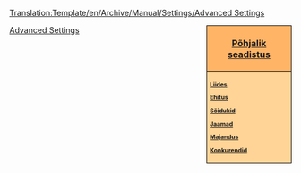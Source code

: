 <noinclude>[[Translation:Template/en/Archive/Manual/Settings/Advanced Settings]]</noinclude><div style="float:right; padding-left:12px; background:#ffffff;">
<div style="width:140px; border:1px solid #000000; background:#ffb466; padding:5px; -moz-border-radius-topleft:5px; -moz-border-radius-topright:5px; font-size: 12pt;">
<center><strong><font size="3">[[et/Põhjalik seadistus|Põhjalik seadistus]]</font></strong></center>
</div>
<div style="width:140px;  border:1px solid black; border-top-width: 0px; background:#ffd496; padding:5px; -moz-border-radius-bottomleft:5px; -moz-border-radius-bottomright:8px; font-size: 8pt;">
<strong>
[[et/Archive/Manual/Settings/Põhjalik seadistus/Liides|Liides]]

[[et/Põhjalik seadistus/Ehitus|Ehitus]]

[[et/Põhjalik seadistus/Sõidukid|Sõidukid]]

[[et/Põhjalik seadstus/Jaamad|Jaamad]]

[[et/Põhjalik seadistus/Majandus|Majandus]]

[[en/Põhjalik seadistus/Konkurendid|Konkurendid]]
</strong>
</div>
</div><noinclude>
[[Category:en/Manual/Base Set/Navigation|Advanced Settings]]
</noinclude>